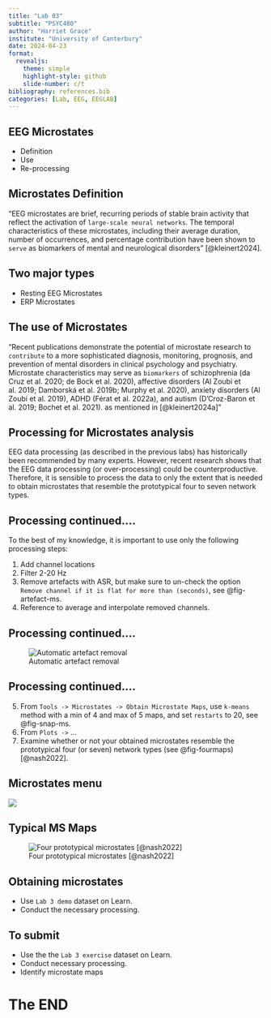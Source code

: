 ```yaml
---
title: "Lab 03"
subtitle: "PSYC480"
author: "Harriet Grace"
institute: "University of Canterbury"
date: 2024-04-23
format: 
  revealjs:
    theme: simple
    highlight-style: github
    slide-number: c/t
bibliography: references.bib
categories: [Lab, EEG, EEGLAB]
---
```


## EEG Microstates {background-color="orange"}

::: incremental
-   Definition
-   Use
-   Re-processing
:::

## Microstates Definition {background-color="#346bc8"}

"EEG microstates are brief, recurring periods of stable brain activity that reflect the activation of `large-scale neural networks`. The temporal characteristics of these microstates, including their average duration, number of occurrences, and percentage contribution have been shown to `serve` as biomarkers of mental and neurological disorders" [@kleinert2024].

## Two major types {background-color="#346bc8"}

::: incremental
-   Resting EEG Microstates
-   ERP Microstates
:::

## The use of Microstates {background-color="#346bc8"}

"Recent publications demonstrate the potential of microstate research to `contribute` to a more sophisticated diagnosis, monitoring, prognosis, and prevention of mental disorders in clinical psychology and psychiatry. Microstate characteristics may serve as `biomarkers` of schizophrenia (da Cruz et al. 2020; de Bock et al. 2020), affective disorders (Al Zoubi et al. 2019; Damborská et al. 2019b; Murphy et al. 2020), anxiety disorders (Al Zoubi et al. 2019), ADHD (Férat et al. 2022a), and autism (D’Croz-Baron et al. 2019; Bochet et al. 2021). as mentioned in [@kleinert2024a]"

## Processing for Microstates analysis {background-color="#346bc8"}

EEG data processing (as described in the previous labs) has historically been recommended by many experts. However, recent research shows that the EEG data processing (or over-processing) could be counterproductive. Therefore, it is sensible to process the data to only the extent that is needed to obtain microstates that resemble the prototypical four to seven network types.

## Processing continued.... {background-color="#346bc8"}

To the best of my knowledge, it is important to use only the following processing steps:

1.  Add channel locations
2.  Filter 2-20 Hz
3.  Remove artefacts with ASR, but make sure to un-check the option `Remove channel if it is flat for more than (seconds)`, see @fig-artefact-ms.
4.  Reference to average and interpolate removed channels.

## Processing continued.... {background-color="#346bc8"}

![Automatic artefact removal](artefact-ms.jpg){#fig-artefact-ms}

## Processing continued.... {background-color="#346bc8"}

5.  From `Tools -> Microstates -> Obtain Microstate Maps`, use `k-means` method with a min of 4 and max of 5 maps, and set `restarts` to 20, see @fig-snap-ms.
6.  From `Plots ->` ...
7.  Examine whether or not your obtained microstates resemble the prototypical four (or seven) network types (see @fig-fourmaps) [@nash2022].

## Microstates menu {background-color="#346bc8"}

![](ms.png){#fig-snap-ms}

## Typical MS Maps {background-color="#346bc8"}

![Four prototypical microstates [@nash2022]](fourmaps.png){#fig-fourmaps}

## Obtaining microstates {background-color="#346bc8"}

::: incremental
-   Use `Lab 3 demo` dataset on Learn.
-   Conduct the necessary processing.
:::

## To submit {background-color="#346bc8"}

-   Use the the `Lab 3 exercise` dataset on Learn.
-   Conduct necessary processing.
-   Identify microstate maps

# The END {background-color="orange"}
